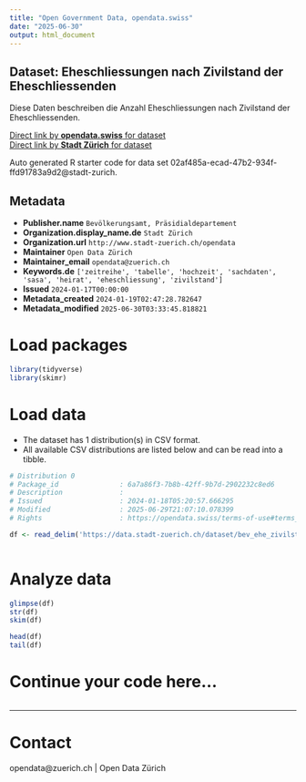 ```yaml
---
title: "Open Government Data, opendata.swiss"
date: "2025-06-30"
output: html_document
---
```


## Dataset: Eheschliessungen nach Zivilstand der Eheschliessenden

Diese Daten beschreiben die Anzahl Eheschliessungen nach Zivilstand der Eheschliessenden.

[Direct link by **opendata.swiss** for dataset](https://opendata.swiss/de/dataset/eheschliessungen-nach-zivilstand-der-eheschliessenden-seit-1993)<br>
[Direct link by **Stadt Zürich** for dataset](https://data.stadt-zuerich.ch/dataset/bev_ehe_zivilstand_od3306)

Auto generated R starter code for data set 02af485a-ecad-47b2-934f-ffd91783a9d2@stadt-zurich.

## Metadata

- **Publisher.name** `Bevölkerungsamt, Präsidialdepartement`
- **Organization.display_name.de** `Stadt Zürich`
- **Organization.url** `http://www.stadt-zuerich.ch/opendata`
- **Maintainer** `Open Data Zürich`
- **Maintainer_email** `opendata@zuerich.ch`
- **Keywords.de** `['zeitreihe', 'tabelle', 'hochzeit', 'sachdaten', 'sasa', 'heirat', 'eheschliessung', 'zivilstand']`
- **Issued** `2024-01-17T00:00:00`
- **Metadata_created** `2024-01-19T02:47:28.782647`
- **Metadata_modified** `2025-06-30T03:33:45.818821`


# Load packages

```r

library(tidyverse)
library(skimr)

```

# Load data

-   The dataset has 1 distribution(s) in CSV format.
-   All available CSV distributions are listed below and can be read into a tibble.

```r

# Distribution 0
# Package_id               : 6a7a86f3-7b8b-42ff-9b7d-2902232c8ed6
# Description              : 
# Issued                   : 2024-01-18T05:20:57.666295
# Modified                 : 2025-06-29T21:07:10.078399
# Rights                   : https://opendata.swiss/terms-of-use#terms_open

df <- read_delim('https://data.stadt-zuerich.ch/dataset/bev_ehe_zivilstand_od3306/download/BEV330OD3306.csv')



```

# Analyze data

```r

glimpse(df)
str(df)
skim(df)

head(df)
tail(df)

```

# Continue your code here...

```r

```

------------------------------------------------------------------------

# Contact

opendata@zuerich.ch | Open Data Zürich
